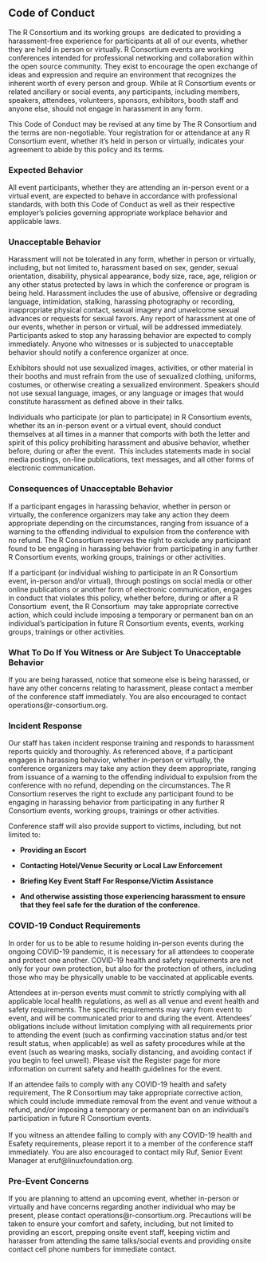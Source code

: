 ## Code of Conduct

The R Consortium and its working groups  are dedicated to providing a harassment-free experience for participants at all of our events, whether they are held in person or virtually. R Consortium events are working conferences intended for professional networking and collaboration within the open source community. They exist to encourage the open exchange of ideas and expression and require an environment that recognizes the inherent worth of every person and group. While at R Consortium events or related ancillary or social events, any participants, including members, speakers, attendees, volunteers, sponsors, exhibitors, booth staff and anyone else, should not engage in harassment in any form.

This Code of Conduct may be revised at any time by The R Consortium and the terms are non-negotiable. Your registration for or attendance at any R Consortium event, whether it’s held in person or virtually, indicates your agreement to abide by this policy and its terms.

### Expected Behavior

All event participants, whether they are attending an in-person event or a virtual event, are expected to behave in accordance with professional standards, with both this Code of Conduct as well as their respective employer’s policies governing appropriate workplace behavior and applicable laws.

### Unacceptable Behavior

Harassment will not be tolerated in any form, whether in person or virtually, including, but not limited to, harassment based on sex, gender, sexual orientation, disability, physical appearance, body size, race, age, religion or any other status protected by laws in which the conference or program is being held. Harassment includes the use of abusive, offensive or degrading language, intimidation, stalking, harassing photography or recording, inappropriate physical contact, sexual imagery and unwelcome sexual advances or requests for sexual favors. Any report of harassment at one of our events, whether in person or virtual, will be addressed immediately. Participants asked to stop any harassing behavior are expected to comply immediately. Anyone who witnesses or is subjected to unacceptable behavior should notify a conference organizer at once.

Exhibitors should not use sexualized images, activities, or other material in their booths and must refrain from the use of sexualized clothing, uniforms, costumes, or otherwise creating a sexualized environment. Speakers should not use sexual language, images, or any language or images that would constitute harassment as defined above in their talks.

Individuals who participate (or plan to participate) in R Consortium events, whether its an in-person event or a virtual event, should conduct themselves at all times in a manner that comports with both the letter and spirit of this policy prohibiting harassment and abusive behavior, whether before, during or after the event.  This includes statements made in social media postings, on-line publications, text messages, and all other forms of electronic communication.

### Consequences of Unacceptable Behavior

If a participant engages in harassing behavior, whether in person or virtually, the conference organizers may take any action they deem appropriate depending on the circumstances, ranging from issuance of a warning to the offending individual to expulsion from the conference with no refund. The R Consortium reserves the right to exclude any participant found to be engaging in harassing behavior from participating in any further R Consortium events, working groups, trainings or other activities.

If a participant (or individual wishing to participate in an R Consortium event, in-person and/or virtual), through postings on social media or other online publications or another form of electronic communication, engages in conduct that violates this policy, whether before, during or after a R Consortium  event, the R Consortium  may take appropriate corrective action, which could include imposing a temporary or permanent ban on an individual’s participation in future R Consortium events, events, working groups, trainings or other activities.

### What To Do If You Witness or Are Subject To Unacceptable Behavior

If you are being harassed, notice that someone else is being harassed, or have any other concerns relating to harassment, please contact a member of the conference staff immediately. You are also encouraged to contact operations@r-consortium.org.

### Incident Response

Our staff has taken incident response training and responds to harassment reports quickly and thoroughly. As referenced above, if a participant engages in harassing behavior, whether in-person or virtually, the conference organizers may take any action they deem appropriate, ranging from issuance of a warning to the offending individual to expulsion from the conference with no refund, depending on the circumstances. The R Consortium reserves the right to exclude any participant found to be engaging in harassing behavior from participating in any further R Consortium events, working groups, trainings or other activities.

Conference staff will also provide support to victims, including, but not limited to:

-   **Providing an Escort**

-   **Contacting Hotel/Venue Security or Local Law Enforcement**

-   **Briefing Key Event Staff For Response/Victim Assistance**

-   **And otherwise assisting those experiencing harassment to ensure that they feel safe for the duration of the conference.**

### COVID-19 Conduct Requirements

In order for us to be able to resume holding in-person events during the ongoing COVID-19 pandemic, it is necessary for all attendees to cooperate and protect one another. COVID-19 health and safety requirements are not only for your own protection, but also for the protection of others, including those who may be physically unable to be vaccinated at applicable events.

Attendees at in-person events must commit to strictly complying with all applicable local health regulations, as well as all venue and event health and safety requirements. The specific requirements may vary from event to event, and will be communicated prior to and during the event. Attendees’ obligations include without limitation complying with all requirements prior to attending the event (such as confirming vaccination status and/or test result status, when applicable) as well as safety procedures while at the event (such as wearing masks, socially distancing, and avoiding contact if you begin to feel unwell). Please visit the Register page for more information on current safety and health guidelines for the event.

If an attendee fails to comply with any COVID-19 health and safety requirement, The R Consortium may take appropriate corrective action, which could include immediate removal from the event and venue without a refund, and/or imposing a temporary or permanent ban on an individual’s participation in future R Consortium events.\
\
If you witness an attendee failing to comply with any COVID-19 health and Esafety requirements, please report it to a member of the conference staff immediately. You are also encouraged to contact mily Ruf, Senior Event Manager at eruf\@linuxfoundation.org.

### Pre-Event Concerns

If you are planning to attend an upcoming event, whether in-person or virtually and have concerns regarding another individual who may be present, please contact operations@r-consortium.org. Precautions will be taken to ensure your comfort and safety, including, but not limited to providing an escort, prepping onsite event staff, keeping victim and harasser from attending the same talks/social events and providing onsite contact cell phone numbers for immediate contact.
